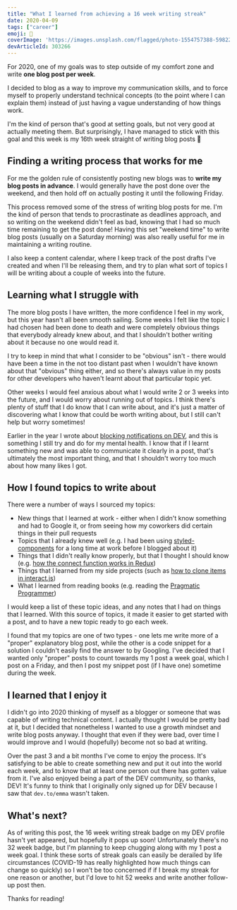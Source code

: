 ```yaml
---
title: "What I learned from achieving a 16 week writing streak"
date: 2020-04-09
tags: ["career"]
emoji: 📝
coverImage: 'https://images.unsplash.com/flagged/photo-1554757388-5982229b9ce7?ixlib=rb-1.2.1&ixid=eyJhcHBfaWQiOjEyMDd9&auto=format&fit=crop&w=1950&q=80'
devArticleId: 303266
--- 
```


For 2020, one of my goals was to step outside of my comfort zone and write **one blog post per week**.

I decided to blog as a way to improve my communication skills, and to force myself to properly understand technical concepts (to the point where I can explain them) instead of just having a vague understanding of how things work.

I'm the kind of person that's good at setting goals, but not very good at actually meeting them. But surprisingly, I have managed to stick with this goal and this week is my 16th week straight of writing blog posts 🎉

## Finding a writing process that works for me

For me the golden rule of consistently posting new blogs was to **write my blog posts in advance**. I would generally have the post done over the weekend, and then hold off on actually posting it until the following Friday.

This process removed some of the stress of writing blog posts for me. I'm the kind of person that tends to procrastinate as deadlines approach, and so writing on the weekend didn't feel as bad, knowing that I had so much time remaining to get the post done! Having this set "weekend time" to write blog posts (usually on a Saturday morning) was also really useful for me in maintaining a writing routine. 

I also keep a content calendar, where I keep track of the post drafts I've created and when I'll be releasing them, and try to plan what sort of topics I will be writing about a couple of weeks into the future.

## Learning what I struggle with

The more blog posts I have written, the more confidence I feel in my work, but this year hasn't all been smooth sailing. Some weeks I felt like the topic I had chosen had been done to death and were completely obvious things that everybody already knew about, and that I shouldn't bother writing about it because no one would read it. 

I try to keep in mind that what I consider to be "obvious" isn't - there would have been a time in the not too distant past when I wouldn't have known about that "obvious" thing either, and so there's always value in my posts for other developers who haven't learnt about that particular topic yet.

Other weeks I would feel anxious about what I would write 2 or 3 weeks into the future, and I would worry about running out of topics. I think there's plenty of stuff that I do know that I can write about, and it's just a matter of discovering what I know that could be worth writing about, but I still can't help but worry sometimes!

Earlier in the year I wrote about [blocking notifications on DEV](https://dev.to/emma/i-made-a-browser-extension-to-hide-reactions-and-notifications-on-dev-to-5fmb), and this is something I still try and do for my mental health. I know that if I learnt something new and was able to communicate it clearly in a post, that's ultimately the most important thing, and that I shouldn't worry too much about how many likes I got.

## How I found topics to write about

There were a number of ways I sourced my topics:

- New things that I learned at work - either when I didn't know something and had to Google it, or from seeing how my coworkers did certain things in their pull requests
- Topics that I already knew well (e.g. I had been using [styled-components](https://www.emgoto.com/react-styled-components) for a long time at work before I blogged about it)
- Things that I didn't really know properly, but that I thought I should know (e.g. [how the connect function works in Redux](https://www.emgoto.com/redux-access-props-mapdispatchtoprops))
- Things that I learned from my side projects (such as [how to clone items in interact.js](https://www.emgoto.com/interactjs-clone-on-drag/))
- What I learned from reading books (e.g. reading the [Pragmatic Programmer](https://www.emgoto.com/pragmatic-programmer))

I would keep a list of these topic ideas, and any notes that I had on things that I learned. With this source of topics, it made it easier to get started with a post, and to have a new topic ready to go each week.

I found that my topics are one of two types - one lets me write more of a "proper" explanatory blog post, while the other is a code snippet for a solution I couldn't easily find the answer to by Googling. I've decided that I wanted only "proper" posts to count towards my 1 post a week goal, which I post on a Friday, and then I post my snippet post (if I have one) sometime during the week.

## I learned that I enjoy it

I didn't go into 2020 thinking of myself as a blogger or someone that was capable of writing technical content. I actually thought I would be pretty bad at it, but I decided that nonetheless I wanted to use a growth mindset and write blog posts anyway. I thought that even if they were bad, over time I would improve and I would (hopefully) become not so bad at writing.

Over the past 3 and a bit months I've come to enjoy the process. It's satisfying to be able to create something new and put it out into the world each week, and to know that at least one person out there has gotten value from it. I've also enjoyed being a part of the DEV community, so thanks, DEV! It's funny to think that I originally only signed up for DEV because I saw that `dev.to/emma` wasn't taken.

## What's next?

As of writing this post, the 16 week writing streak badge on my DEV profile hasn't yet appeared, but hopefully it pops up soon! Unfortunately there's no 32 week badge, but I'm planning to keep chugging along with my 1 post a week goal. I think these sorts of streak goals can easily be derailed by life circumstances (COVID-19 has really highlighted how much things can change so quickly) so I won't be too concerned if if I break my streak for one reason or another, but I'd love to hit 52 weeks and write another follow-up post then.

Thanks for reading!